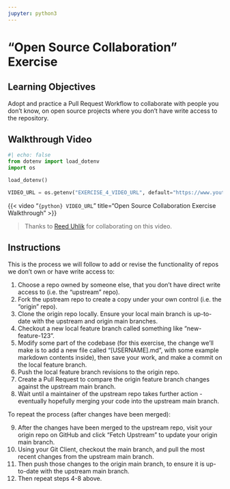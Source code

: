 ```yaml
---
jupyter: python3
---
```


# "Open Source Collaboration" Exercise

## Learning Objectives

Adopt and practice a Pull Request Workflow to collaborate with people you don't know, on open source projects where you don't have write access to the repository.

## Walkthrough Video


```python
#| echo: false
from dotenv import load_dotenv
import os

load_dotenv()

VIDEO_URL = os.getenv("EXERCISE_4_VIDEO_URL", default="https://www.youtube.com/watch?v=X0UQAVwzBZE")
```

{{< video "`{python} VIDEO_URL`"
    title="Open Source Collaboration Exercise Walkthrough" >}}


> Thanks to [Reed Uhlik](https://www.reeduhlik.com/) for collaborating on this video.


## Instructions

This is the process we will follow to add or revise the functionality of repos we don't own or have write access to:

  1. Choose a repo owned by someone else, that you don't have direct write access to (i.e. the "upstream" repo).
  2. Fork the upstream repo to create a copy under your own control (i.e. the "origin" repo).
  3. Clone the origin repo locally. Ensure your local main branch is up-to-date with the upstream and origin main branches.
  4. Checkout a new local feature branch called something like "new-feature-123".
  5. Modify some part of the codebase (for this exercise, the change we'll make is to add a new file called "[USERNAME].md", with some example markdown contents inside), then save your work, and make a commit on the local feature branch.
  6. Push the local feature branch revisions to the origin repo.
  7. Create a Pull Request to compare the origin feature branch changes against the upstream main branch.
  8. Wait until a maintainer of the upstream repo takes further action - eventually hopefully merging your code into the upstream main branch.

To repeat the process (after changes have been merged):

  9. After the changes have been merged to the upstream repo, visit your origin repo on GitHub and click "Fetch Upstream" to update your origin main branch.
  10. Using your Git Client, checkout the main branch, and pull the most recent changes from the upstream main branch.
  11. Then push those changes to the origin main branch, to ensure it is up-to-date with the upstream main branch.
  12. Then repeat steps 4-8 above.
